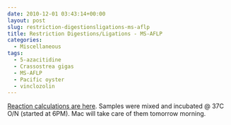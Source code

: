 ```yaml
---
date: 2010-12-01 03:43:14+00:00
layout: post
slug: restriction-digestionsligations-ms-aflp
title: Restriction Digestions/Ligations - MS-AFLP
categories:
  - Miscellaneous
tags:
  - 5-azacitidine
  - Crassostrea gigas
  - MS-AFLP
  - Pacific oyster
  - vinclozolin
---
```


[Reaction calculations are here](https://spreadsheets.google.com/ccc?key=0AmS_90rPaQMzdGl6aUswWWRvZ284R0c0cXlXcEFaZVE&hl=en&authkey=CKzfkYkB#gid=0). Samples were mixed and incubated @ 37C O/N (started at 6PM). Mac will take care of them tomorrow morning.
